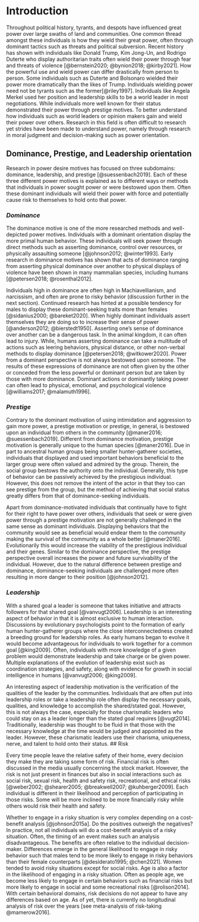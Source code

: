 # Introduction

Throughout political history, tyrants, and despots have influenced great power over large swaths of land and communities. One common thread amongst these individuals is how they wield their great power, often through dominant tactics such as threats and political subversion. Recent history has shown with individuals like Donald Trump, Kim Jong-Un, and Rodrigo Duterte who display authoritarian traits often wield their power through fear and threats of violence [@bernstein2020; @bynion2018; @kirby2021]. How the powerful use and wield power can differ drastically from person to person. Some individuals such as Duterte and Bolsonaro wielded their power more dramatically than the likes of Trump. Individuals wielding power need not be tyrants such as the former[@riley1997]. Individuals like Angela Merkel used her position and leadership skills to be a world leader in most negotiations. While individuals more well known for their status demonstrated their power through prestige motives. To better understand how individuals such as world leaders or opinion makers gain and wield their power over others. Research in this field is often difficult to research yet strides have been made to understand power, namely through research in moral judgment and decision-making such as power orientation. 

## Dominance, Prestige, and Leadership orientation

Research in power desire motives has focused on three subdomains: dominance, leadership, and prestige [@suessenbach2019]. Each of these three different power motives is explained as to different ways or methods that individuals in power sought power or were bestowed upon them. Often these dominant individuals will wield their power with force and potentially cause risk to themselves to hold onto that power. 

### *Dominance*

The dominance motive is one of the more researched methods and well-depicted power motives. Individuals with a dominant orientation display the more primal human behavior. These individuals will seek power through direct methods such as asserting dominance, control over resources, or physically assaulting someone [@johnson2012; @winter1993]. Early research in dominance motives has shown that acts of dominance ranging from asserting physical dominance over another to physical displays of violence have been shown in many mammalian species, including humans [@petersen2018; @rosenthal2012]. 

Individuals high in dominance are often high in Machiavellianism, and narcissism, and often are prone to risky behavior (discussion further in the next section). Continued research has hinted at a possible tendency for males to display these dominant-seeking traits more than females [@sidanius2000; @bareket2020]. When highly dominant individuals assert themselves they are doing so to increase their sense of power [@anderson2012; @bierstedt1950]. Asserting one's sense of dominance over another can be a dangerous task. In the animal kingdom, it can often lead to injury. While, humans asserting dominance can take a multitude of actions such as leering behaviors, physical distance, or other non-verbal methods to display dominance [@petersen2018; @witkower2020]. Power from a dominant perspective is not always bestowed upon someone. The results of these expressions of dominance are not often given by the other or conceded from the less powerful or dominant person but are taken by those with more dominance. Dominant actions or dominantly taking power can often lead to physical, emotional, and psychological violence [@williams2017; @malamuth1996].

### *Prestige*

Contrary to the dominant motivation of using intimidation and aggression to gain more power, a prestige motivation or prestige, in general, is bestowed upon an individual from others in the community [@maner2016; @suessenbach2019]. Different from dominance motivation, prestige motivation is generally unique to the human species [@maner2016]. Due in part to ancestral human groups being smaller hunter-gatherer societies, individuals that displayed and used important behaviors beneficial to the larger group were often valued and admired by the group. Therein, the social group bestows the authority onto the individual. Generally, this type of behavior can be passively achieved by the prestigious individual. However, this does not remove the intent of the actor in that they too can see prestige from the group, but the method of achieving that social status greatly differs from that of dominance-seeking individuals.\

Apart from dominance-motivated individuals that continually have to fight for their right to have power over others, individuals that seek or were given power through a prestige motivation are not generally challenged in the same sense as dominant individuals. Displaying behaviors that the community would see as beneficial would endear them to the community making the survival of the community as a whole better [@maner2016]. Evolutionarily this would increase the viability of the prestigious individual and their genes. Similar to the dominance perspective, the prestige perspective overall increases the power and future survivability of the individual. However, due to the natural difference between prestige and dominance, dominance-seeking individuals are challenged more often resulting in more danger to their position [@johnson2012]. 

### *Leadership*

With a shared goal a leader is someone that takes initiative and attracts followers for that shared goal [@vanvugt2006]. Leadership is an interesting aspect of behavior in that it is almost exclusive to human interaction. Discussions by evolutionary psychologists point to the formation of early human hunter-gatherer groups where the close interconnectedness created a breeding ground for leadership roles. As early humans began to evolve it would become advantageous for individuals to work together for a common goal [@king2009]. Often, individuals with more knowledge of a given problem would demonstrate leadership and take charge or be given power.  Multiple explanations of the evolution of leadership exist such as coordination strategies, and safety, along with evidence for growth in social intelligence in humans [@vanvugt2006; @king2009].

An interesting aspect of leadership motivation is the verification of the qualities of the leader by the communities. Individuals that are often put into leadership roles or take a leadership role often display the necessary goals, qualities, and knowledge to accomplish the shared/stated goal. However, this is not always the case, especially for those charismatic leaders who could stay on as a leader longer than the stated goal requires [@vugt2014]. Traditionally, leadership was thought to be fluid in that those with the necessary knowledge at the time would be judged and appointed as the leader. However, these charismatic leaders use their charisma, uniqueness, nerve, and talent to hold onto their status.  <!-- This sentence is weird and should be changed. --> 
## Risk

Every time people leave the relative safety of their home, every decision they make they are taking some form of risk. Financial risk is often discussed in the media usually concerning the stock market. However, the risk is not just present in finances but also in social interactions such as social risk, sexual risk, health and safety risk, recreational, and ethical risks [@weber2002; @shearer2005; @breakwell2007; @kuhberger2009]. Each individual is different in their likelihood and perception of participating in those risks. Some will be more inclined to be more financially risky while others would risk their health and safety.

Whether to engage in a risky situation is very complex depending on a cost-benefit analysis [@johnson2015a]. Do the positives outweigh the negatives? In practice, not all individuals will do a cost-benefit analysis of a risky situation. Often, the timing of an event makes such an analysis disadvantageous. The benefits are often relative to the individual decision-maker. Differences emerge in the general likelihood to engage in risky behavior such that males tend to be more likely to engage in risky behaviors than their female counterparts [@desiderato1995; @chen2021]. Women tended to avoid risky situations except for social risks. Age is also a factor in the likelihood of engaging in a risky situation. Often as people age, we become less likely to engage in certain behaviors such as financial risks but more likely to engage in social and some recreational risks [@rolison2014]. With certain behavioral domains, risk decisions do not appear to have any differences based on age. As of yet, there is currently no longitudinal analysis of risk over the years [see meta-analysis of risk-taking @mamerow2016]. 